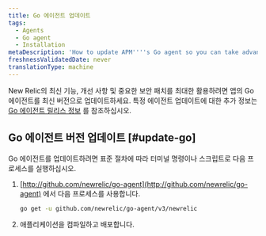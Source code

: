 ```yaml
---
title: Go 에이전트 업데이트
tags:
  - Agents
  - Go agent
  - Installation
metaDescription: 'How to update APM''''s Go agent so you can take advantage of the latest features, enhancements, and important security patches.'
freshnessValidatedDate: never
translationType: machine
---
```


New Relic의 최신 기능, 개선 사항 및 중요한 보안 패치를 최대한 활용하려면 앱의 Go 에이전트를 최신 버전으로 업데이트하세요. 특정 에이전트 업데이트에 대한 추가 정보는 [Go 에이전트 릴리스 정보](/docs/release-notes/agent-release-notes/go-release-notes) 를 참조하십시오.

## Go 에이전트 버전 업데이트 [#update-go]

Go 에이전트를 업데이트하려면 표준 절차에 따라 터미널 명령이나 스크립트로 다음 프로세스를 실행하십시오.

1. [http://github.com/newrelic/go-agent](http://github.com/newrelic/go-agent) 에서 다음 프로세스를 사용합니다.

   ```bash
   go get -u github.com/newrelic/go-agent/v3/newrelic
   ```

2. 애플리케이션을 컴파일하고 배포합니다.